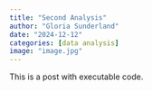```yaml
---
title: "Second Analysis"
author: "Gloria Sunderland"
date: "2024-12-12"
categories: [data analysis]
image: "image.jpg"
---
```


This is a post with executable code.

```r

```
